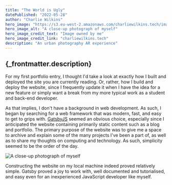 ```yaml
---
title: "The World is Ugly"
datePublished: "2022-05-28"
author: "Charlie Wilkins"
hero_image: "https://s3.eu-west-2.amazonaws.com/charliewilkins.tech/images/headshot.png"
hero_image_alt: "A close-up photograph of myself"
hero_image_credit_text: "Image owned by me"
hero_image_credit_link: "charliewilkins.tech"
description: "An urban photography AR experience"
---
```


<h2>{_frontmatter.description}</h2>

For my first portfolio entry, I thought I'd take a look at exactly how I built
and deployed the site you are currently reading. Or, rather, how I build and
deploy the website, since I frequently update it when I have the idea for a
new feature or simply want a break from my more typical work as a student and
back-end developer.

As that implies, I don't have a background in web development. As such, I began
by searching for a web framework that was modern, fast, and easy to get to
grips with. [GatsbyJS](https://www.gatsbyjs.com/) seemed an obvious choice,
especially since I anticipated the website containing primarily static content
such as a blog and portfolio. The primary purpose of the website was to give me
a space to archive and explain some of the many projects I've been a part of,
as well as to share my thoughts on computing and technology. As such,
simplicity seemed to be the order of the day.

<img
src="https://s3.eu-west-2.amazonaws.com/charliewilkins.tech/images/headshot.png"
alt="A close-up photograph of myself" />

Constructing the website on my local machine indeed proved relatively simple.
Gatsby proved a joy to work with, well documented and tutorialised, and easy
even for an inexperienced JavaScript developer like myself.
